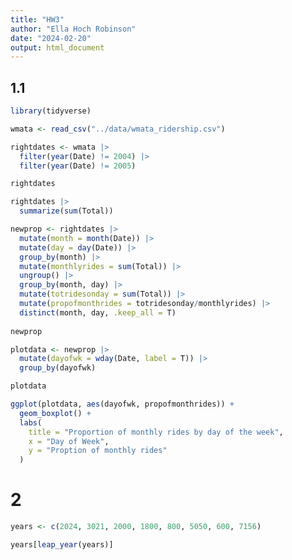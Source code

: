 ```yaml
---
title: "HW3"
author: "Ella Hoch Robinson"
date: "2024-02-20"
output: html_document
---
```


## 1.1

```r
library(tidyverse)

```

```r
wmata <- read_csv("../data/wmata_ridership.csv")
```

```r
rightdates <- wmata |> 
  filter(year(Date) != 2004) |> 
  filter(year(Date) != 2005)

rightdates
```

```r
rightdates |> 
  summarize(sum(Total))
```


```r
newprop <- rightdates |> 
  mutate(month = month(Date)) |> 
  mutate(day = day(Date)) |> 
  group_by(month) |> 
  mutate(monthlyrides = sum(Total)) |> 
  ungroup() |> 
  group_by(month, day) |> 
  mutate(totridesonday = sum(Total)) |> 
  mutate(propofmonthrides = totridesonday/monthlyrides) |> 
  distinct(month, day, .keep_all = T)
  
newprop
```

```r
plotdata <- newprop |> 
  mutate(dayofwk = wday(Date, label = T)) |> 
  group_by(dayofwk)

plotdata
```

```r
ggplot(plotdata, aes(dayofwk, propofmonthrides)) +
  geom_boxplot() +
  labs(
    title = "Proportion of monthly rides by day of the week",
    x = "Day of Week",
    y = "Proption of monthly rides"
  )
```

# 2

```r
years <- c(2024, 3021, 2000, 1800, 800, 5050, 600, 7156)

years[leap_year(years)]
```

